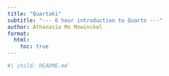 ```yaml
---
title: "Quartaki"
subtitle: "--- 6 hour introduction to Quarto ---"
author: Athanasia Mo Mowinckel
format: 
  html: 
    toc: true
---
```


```r
#| child: README.md
```
